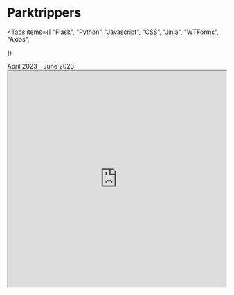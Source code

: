 
# Parktrippers

<Tabs
  items={[
    "Flask",
    "Python",
    "Javascript",
    "CSS",
    "Jinja",
    "WTForms",
    "Axios",

]}

> </Tabs>

<Callout type="info" emoji="🗽">
  April 2023 - June 2023
</Callout>

<iframe
  src="https://parktrippers.onrender.com/"
  width="100%"
  height="500px"
  title="Parktrippers"
/>
